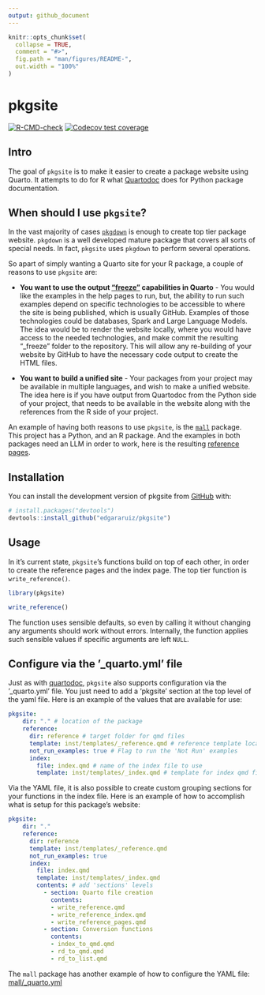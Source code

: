 ```yaml
---
output: github_document
---
```


<!-- README.md is generated from README.Rmd. Please edit that file -->

```r
knitr::opts_chunk$set(
  collapse = TRUE,
  comment = "#>",
  fig.path = "man/figures/README-",
  out.width = "100%"
)
```

# pkgsite

<!-- badges: start -->
[![R-CMD-check](https://github.com/edgararuiz/pkgsite/actions/workflows/R-CMD-check.yaml/badge.svg)](https://github.com/edgararuiz/pkgsite/actions/workflows/R-CMD-check.yaml)
[![Codecov test coverage](https://codecov.io/gh/edgararuiz/pkgsite/branch/main/graph/badge.svg)](https://app.codecov.io/gh/edgararuiz/pkgsite?branch=main)
<!-- badges: end -->

## Intro

The goal of `pkgsite` is to make it easier to create a package website using
Quarto. It attempts to do for R what 
[Quartodoc](https://machow.github.io/quartodoc/get-started/overview.html) does 
for Python package documentation. 

## When should I use `pkgsite`?

In the vast majority of cases [`pkgdown`](https://pkgdown.r-lib.org/index.html)
is enough to create top tier package website. `pkgdown` is a well developed
mature package that covers all sorts of special needs. In fact, `pkgsite` 
uses `pkgdown` to perform several operations.

So apart of simply wanting a Quarto site for your R package, a couple of reasons 
to use `pkgsite` are:

- **You want to use the output 
["freeze"](https://quarto.org/docs/projects/code-execution.html#freeze) 
capabilities in Quarto** - You would like  the examples in the help pages to
run, but, the ability to run such examples depend on specific technologies
to be accessible to where the site is being 
published, which is usually GitHub. Examples of those technologies could be
databases, Spark and Large Language Models. The idea would be to render the
website locally, where you would have access to the needed technologies, and
make commit the resulting "_freeze" folder to the repository. This will allow
any re-building of your website by GitHub to have the necessary code output to
create the HTML files.

- **You want to build a unified site** - Your packages from your project may be
available in multiple languages, and wish to make a unified website. The idea
here is if you have output from Quartodoc from the Python side of your project,
that needs to be available in the website along with the references from the
R side of your project. 

An example of having both reasons to use `pkgsite`, is the 
[`mall`](https://github.com/mlverse/mall) package. This project has a Python, and
an R package. And the examples in both packages need an LLM in order to work, 
here is the resulting [reference pages](https://mlverse.github.io/mall/reference/).


## Installation

You can install the development version of pkgsite from [GitHub](https://github.com/) with:

``` r
# install.packages("devtools")
devtools::install_github("edgararuiz/pkgsite")
```

## Usage

In it's current state, `pkgsite`'s functions build on top of each other, in 
order to create the reference pages and the index page. The top tier function
is `write_reference()`. 

```r
library(pkgsite)

write_reference()
```


The function uses sensible defaults, so even by calling it without changing any 
arguments should work without errors. Internally, the function applies such
sensible values if specific arguments are left `NULL`.

## Configure via the '_quarto.yml' file

Just as with [quartodoc](https://machow.github.io/quartodoc/get-started/overview.html#basic-use),
`pkgsite` also supports configuration via the '_quarto.yml' file. You just need
to add a 'pkgsite' section at the top level of the yaml file. Here is an example
of the values that are available for use:

```yaml
pkgsite: 
    dir: "." # location of the package
    reference:
      dir: reference # target folder for qmd files
      template: inst/templates/_reference.qmd # reference template location
      not_run_examples: true # Flag to run the 'Not Run' examples
      index:
        file: index.qmd # name of the index file to use
        template: inst/templates/_index.qmd # template for index qmd file
```

Via the YAML file, it is also possible to create custom grouping sections for
your functions in the index file. Here is an example of how to accomplish what
is setup for this package's website:

```yaml
pkgsite: 
    dir: "."
    reference:
      dir: reference
      template: inst/templates/_reference.qmd
      not_run_examples: true
      index:
        file: index.qmd
        template: inst/templates/_index.qmd
        contents: # add 'sections' levels
          - section: Quarto file creation
            contents: 
            - write_reference.qmd
            - write_reference_index.qmd
            - write_reference_pages.qmd
          - section: Conversion functions
            contents:
            - index_to_qmd.qmd
            - rd_to_qmd.qmd
            - rd_to_list.qmd
```

The `mall` package has another example of how to configure the YAML file: 
[mall/_quarto.yml](https://github.com/mlverse/mall/blob/main/_quarto.yml#L67-L90)

